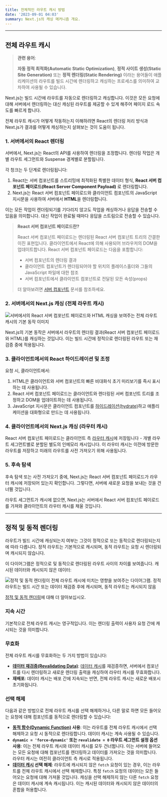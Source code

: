 ```yaml
---
title: 전체적인 라우트 캐시 방법
date: '2023-09-01 04:03'
summary: Next.js의 캐싱 메커니즘 개요.
---
```


<TOCInline toc={props.toc} asDisclosure />

---

## 전체 라우트 캐시

> **관련 용어**:
>
> **자동 정적 최적화(Automatic Static Optimization)**, **정적 사이트 생성(Static Site Generation)** 또는 **정적 렌더링(Static Rendering)** 이라는 용어들이 애플리케이션의 라우트를 빌드 시간에 렌더링하고 캐싱하는 프로세스를 의미하여 교차하여 사용될 수 있습니다.

Next.js는 빌드 시간에 라우트를 자동으로 렌더링하고 캐싱합니다. 이것은 모든 요청에 대해 서버에서 렌더링하는 대신 캐싱된 라우트를 제공할 수 있게 해주어 페이지 로드 속도를 빠르게 합니다.

전체 라우트 캐시가 어떻게 작동하는지 이해하려면 React의 렌더링 처리 방식과 Next.js가 결과를 어떻게 캐싱하는지 살펴보는 것이 도움이 됩니다.

### 1. 서버에서의 React 렌더링

서버에서, Next.js는 React의 API를 사용하여 렌더링을 조정합니다. 렌더링 작업은 개별 라우트 세그먼트와 Suspense 경계별로 분할됩니다.

각 청크는 두 단계로 렌더링됩니다:

1. React는 서버 컴포넌트를 스트리밍에 최적화된 특별한 데이터 형식, **React 서버 컴포넌트 페이로드(React Server Component Payload)** 로 렌더링합니다.
2. Next.js는 React 서버 컴포넌트 페이로드와 클라이언트 컴포넌트의 JavaScript 지시문을 사용하여 서버에서 **HTML**을 렌더링합니다.

이는 모든 작업이 렌더링되기를 기다리지 않고도 작업을 캐싱하거나 응답을 전송할 수 있음을 의미합니다. 대신 작업이 완료될 때마다 응답을 스트림으로 전송할 수 있습니다.

> **React 서버 컴포넌트 페이로드란?**
>
> React 서버 컴포넌트 페이로드는 렌더링된 React 서버 컴포넌트 트리의 간결한 이진 표현입니다. 클라이언트에서 React에 의해 사용되어 브라우저의 DOM을 업데이트합니다. React 서버 컴포넌트 페이로드는 다음을 포함합니다:
>
> - 서버 컴포넌트의 렌더링 결과
> - 클라이언트 컴포넌트가 렌더링되어야 할 위치의 플레이스홀더와 그들의 JavaScript 파일에 대한 참조
> - 서버 컴포넌트에서 클라이언트 컴포넌트로 전달된 모든 속성(props)
>
> 더 알아보려면 [서버 컴포넌트](/docs/nextjs/rendering/server-components) 문서를 참조하세요.

### 2. 서버에서의 Next.js 캐싱 (전체 라우트 캐시)

![서버에서의 React 서버 컴포넌트 페이로드와 HTML 캐싱을 보여주는 전체 라우트 캐시의 기본 동작 이미지](https://nextjs.org/_next/image?url=%2Fdocs%2Flight%2Ffull-route-cache.png&w=1920&q=75&dpl=dpl_E2DMmJw3MgUzvPqW6x3tFd2oxLX6)

Next.js의 기본 동작은 서버에서 라우트의 렌더링 결과(React 서버 컴포넌트 페이로드와 HTML)를 캐싱하는 것입니다. 이는 빌드 시간에 정적으로 렌더링된 라우트 또는 재검증 중에 적용됩니다.

### 3. 클라이언트에서의 React 하이드레이션 및 조정

요청 시, 클라이언트에서:

1. HTML은 클라이언트와 서버 컴포넌트의 빠른 비대화식 초기 미리보기를 즉시 표시하는 데 사용됩니다.
2. React 서버 컴포넌트 페이로드는 클라이언트와 렌더링된 서버 컴포넌트 트리를 조정하고 DOM을 업데이트하는 데 사용됩니다.
3. JavaScript 지시문은 클라이언트 컴포넌트를 [하이드레이션(hydrate)](https://react.dev/reference/react-dom/client/hydrateRoot)하고 애플리케이션을 대화형으로 만드는 데 사용됩니다.

### 4. 클라이언트에서의 Next.js 캐싱 (라우터 캐시)

React 서버 컴포넌트 페이로드는 클라이언트 측 [라우터 캐시](/docs/nextjs/caching/router-cache)에 저장됩니다 - 개별 라우트 세그먼트별로 분할된 별도의 인메모리 캐시입니다. 이 라우터 캐시는 이전에 방문한 라우트를 저장하고 미래의 라우트를 사전 가져오기 위해 사용됩니다.

### 5. 후속 탐색

후속 탐색 또는 사전 가져오기 중에, Next.js는 React 서버 컴포넌트 페이로드가 라우터 캐시에 저장되어 있는지 확인합니다. 그렇다면, 서버에 새로운 요청을 보내는 것을 건너뛸 것입니다.

라우트 세그먼트가 캐시에 없으면, Next.js는 서버에서 React 서버 컴포넌트 페이로드를 가져와 클라이언트의 라우터 캐시를 채울 것입니다.

---

## 정적 및 동적 렌더링

라우트가 빌드 시간에 캐싱되는지 여부는 그것이 정적으로 또는 동적으로 렌더링되는지에 따라 다릅니다. 정적 라우트는 기본적으로 캐시되며, 동적 라우트는 요청 시 렌더링되며 캐시되지 않습니다.

이 다이어그램은 정적으로 및 동적으로 렌더링된 라우트 사이의 차이를 보여줍니다. 캐시된 데이터와 캐시되지 않은 데이터:

![정적 및 동적 렌더링이 전체 라우트 캐시에 미치는 영향을 보여주는 다이어그램. 정적 라우트는 빌드 시간 또는 데이터 재검증 후에 캐시되며, 동적 라우트는 캐시되지 않음](https://nextjs.org/_next/image?url=%2Fdocs%2Flight%2Fstatic-and-dynamic-routes.png&w=1920&q=75&dpl=dpl_E2DMmJw3MgUzvPqW6x3tFd2oxLX6)

[정적 및 동적 렌더링](/docs/nextjs/rendering/server-components#서버-렌더링-전략)에 대해 더 알아보십시오.

### 지속 시간

기본적으로 전체 라우트 캐시는 영구적입니다. 이는 렌더링 출력이 사용자 요청 간에 캐시되는 것을 의미합니다.

### 무효화

전체 라우트 캐시를 무효화하는 두 가지 방법이 있습니다:

- **[데이터 재검증(Revalidating Data)](/docs/nextjs/caching/router-cache#무효화)**: [데이터 캐시](/docs/nextjs/caching/data-cache)를 재검증하면, 서버에서 컴포넌트를 다시 렌더링하고 새로운 렌더링 출력을 캐싱하여 라우터 캐시를 무효화합니다.
- **재배포**: 데이터 캐시는 배포 간에 지속되는 반면, 전체 라우트 캐시는 새로운 배포시 초기화됩니다.

### 선택 해제

다음과 같은 방법으로 전체 라우트 캐시를 선택 해제하거나, 다른 말로 하면 모든 들어오는 요청에 대해 컴포넌트를 동적으로 렌더링할 수 있습니다:

- **[동적 함수(Dynamic Function)](/docs/nextjs/caching/affecting-api#동적-함수) 사용**: 이는 라우트를 전체 라우트 캐시에서 선택 해제하고 요청 시 동적으로 렌더링합니다. 데이터 캐시는 계속 사용될 수 있습니다.
- **`dynamic = 'force-dynamic'` 또는 `revalidate = 0` 라우트 세그먼트 설정 옵션 사용**: 이는 전체 라우트 캐시와 데이터 캐시를 모두 건너뜁니다. 이는 서버에 들어오는 모든 요청에 대해 컴포넌트를 렌더링하고 데이터를 가져오는 것을 의미합니다. 라우터 캐시는 여전히 클라이언트 측 캐시로 적용됩니다.
- **[데이터 캐시](/docs/nextjs/caching/data-cache) 선택 해제**: 라우트에 캐시되지 않은 `fetch` 요청이 있는 경우, 이는 라우트를 전체 라우트 캐시에서 선택 해제합니다. 특정 `fetch` 요청의 데이터는 모든 들어오는 요청에 대해 가져올 것입니다. 캐싱을 선택 해제하지 않는 다른 `fetch` 요청은 데이터 캐시에 계속 캐시됩니다. 이는 캐시된 데이터와 캐시되지 않은 데이터의 혼합을 허용합니다.
